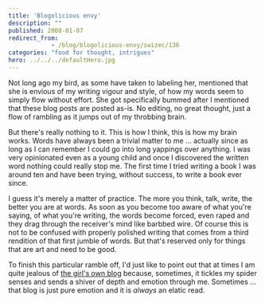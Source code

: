 ```yaml
---
title: 'Blogolicious envy'
description: ""
published: 2008-01-07
redirect_from: 
            - /blog/blogolicious-envy/swizec/136
categories: "food for thought, intrigues"
hero: ../../../defaultHero.jpg
---
```

Not long ago my bird, as some have taken to labeling her, mentioned that she is envious of my writing vigour and style, of how my words seem to simply flow without effort. She got specifically bummed after I mentioned that these blog posts are posted as-is. No editing, no great thought, just a flow of rambling as it jumps out of my throbbing brain.

But there&#x27;s really nothing to it. This is how I think, this is how my brain works. Words have always been a trivial matter to me ... actually since as long as I can remember I could go into long yappings over anything. I was very opinionated even as a young child and once I discovered the written word nothing could really stop me. The first time I tried writing a book I was around ten and have been trying, without success, to write a book ever since.

I guess it&#x27;s merely a matter of practice. The more you think, talk, write, the better you are at words. As soon as you become too aware of what you&#x27;re saying, of what you&#x27;re writing, the words become forced, even raped and they drag through the receiver&#x27;s mind like barbbed wire. Of course this is not to be confused with properly polished writing that comes from a third rendition of that first jumble of words. But that&#x27;s reserved only for things that are art and need to be good.

To finish this particular ramble off, I&#x27;d just like to point out that at times I am quite jealous of [the girl&#x27;s own blog](http://www.vijavaja.com/enter/cenca/dnevnik_podrob.php?ID=57451) because, sometimes, it tickles my spider senses and sends a shiver of depth and emotion through me. Sometimes ... that blog is just pure emotion and it is _always_ an elatic read.
